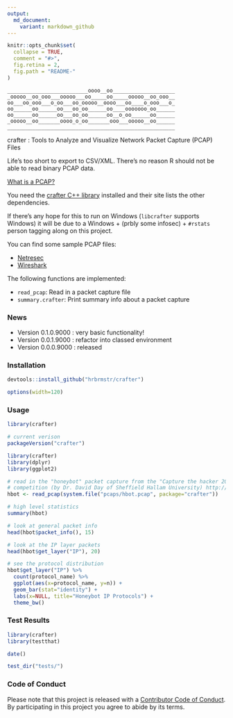 ```yaml
---
output:
  md_document:
    variant: markdown_github
---
```


<!-- README.md is generated from README.Rmd. Please edit that file -->

```r
knitr::opts_chunk$set(
  collapse = TRUE,
  comment = "#>",
  fig.retina = 2,
  fig.path = "README-"
)
```

    __________________________oooo__oo____________________
    _ooooo__oo_ooo___ooooo___oo_____oo_____ooooo__oo_ooo__
    oo___oo_ooo___o_oo___oo_ooooo__oooo___oo____o_ooo___o_
    oo______oo______oo___oo_oo______oo____ooooooo_oo______
    oo______oo______oo___oo_oo______oo__o_oo______oo______
    _ooooo__oo_______oooo_o_oo_______ooo___ooooo__oo______
    ______________________________________________________
    
crafter : Tools to Analyze and Visualize Network Packet Capture (PCAP) Files

Life's too short to export to CSV/XML. There's no reason R should not be able to read binary PCAP data.

[What is a PCAP?](https://en.wikipedia.org/wiki/Pcap)

You need the [crafter C++ library](https://github.com/pellegre/libcrafter) installed and their site lists the other dependencies.

If there's any hope for this to run on Windows (`libcrafter` supports Windows) it will be due to a Windows + (prbly some infosec) + `#rstats` person tagging along on this project.

You can find some sample PCAP files:

- [Netresec](https://wiki.wireshark.org/SampleCaptures)
- [Wireshark](https://wiki.wireshark.org/SampleCaptures)

The following functions are implemented:

- `read_pcap`:	Read in a packet capture file
- `summary.crafter`:	Print summary info about a packet capture

### News

- Version 0.1.0.9000 : very basic functionality!
- Version 0.0.1.9000 : refactor into classed environment
- Version 0.0.0.9000 : released

### Installation

```r
devtools::install_github("hrbrmstr/crafter")
```

```r
options(width=120)
```

### Usage

```r
library(crafter)

# current verison
packageVersion("crafter")

library(crafter)
library(dplyr)
library(ggplot2)

# read in the "honeybot" packet capture from the "Capture the hacker 2013"
# competition (by Dr. David Day of Sheffield Hallam University) http://www.snaketrap.co.uk/
hbot <- read_pcap(system.file("pcaps/hbot.pcap", package="crafter"))

# high level statistics
summary(hbot)

# look at general packet info
head(hbot$packet_info(), 15)

# look at the IP layer packets
head(hbot$get_layer("IP"), 20)

# see the protocol distribution
hbot$get_layer("IP") %>% 
  count(protocol_name) %>% 
  ggplot(aes(x=protocol_name, y=n)) + 
  geom_bar(stat="identity") + 
  labs(x=NULL, title="Honeybot IP Protocols") + 
  theme_bw()

```

### Test Results

```r
library(crafter)
library(testthat)

date()

test_dir("tests/")
```

### Code of Conduct

Please note that this project is released with a [Contributor Code of Conduct](CONDUCT.md). 
By participating in this project you agree to abide by its terms.
